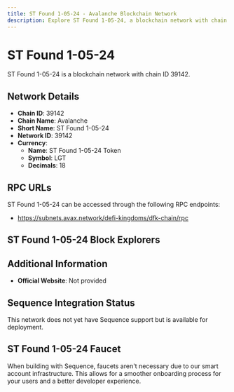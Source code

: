```yaml
--- 
title: ST Found 1-05-24 - Avalanche Blockchain Network
description: Explore ST Found 1-05-24, a blockchain network with chain ID 39142. Learn about its native currency, ST Found 1-05-24 Token, and how to interact with the network.
---
```


# ST Found 1-05-24

ST Found 1-05-24 is a blockchain network with chain ID 39142.

## Network Details

- **Chain ID**: 39142
- **Chain Name**: Avalanche
- **Short Name**: ST Found 1-05-24
- **Network ID**: 39142
- **Currency**: 
  - **Name**: ST Found 1-05-24 Token
  - **Symbol**: LGT
  - **Decimals**: 18

## RPC URLs

ST Found 1-05-24 can be accessed through the following RPC endpoints:

- https://subnets.avax.network/defi-kingdoms/dfk-chain/rpc

## ST Found 1-05-24 Block Explorers



## Additional Information

- **Official Website**: Not provided

## Sequence Integration Status

This network does not yet have Sequence support but is available for deployment.

## ST Found 1-05-24 Faucet

When building with Sequence, faucets aren't necessary due to our smart account infrastructure. This allows for a smoother onboarding process for your users and a better developer experience.
